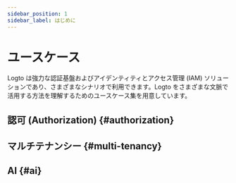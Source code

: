 ```yaml
---
sidebar_position: 1
sidebar_label: はじめに
---
```



# ユースケース

Logto は強力な認証基盤およびアイデンティティとアクセス管理 (IAM) ソリューションであり、さまざまなシナリオで利用できます。Logto をさまざまな文脈で活用する方法を理解するためのユースケース集を用意しています。

## 認可 (Authorization) \{#authorization}

<AuthorizationCatalog headingLevel={3} />

## マルチテナンシー \{#multi-tenancy}

<MultiTenancyCatalog headingLevel={3} />

## AI \{#ai}

<AiCatalog headingLevel={3} />

